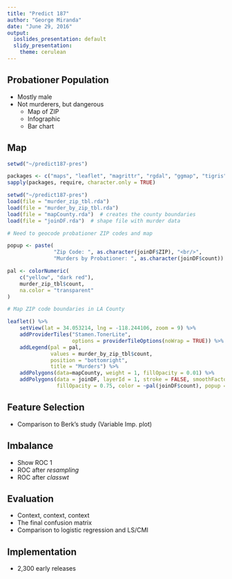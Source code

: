 ```yaml
---
title: "Predict 187"
author: "George Miranda"
date: "June 29, 2016"
output:
  ioslides_presentation: default
  slidy_presentation:
    theme: cerulean
---
```


## Probationer Population {.tabset .tabset-fade .tabset-pills}
- Mostly male
- Not murderers, but dangerous
    + Map of ZIP
    + Infographic
    + Bar chart
    
## Map    
```r
setwd("~/predict187-pres")

packages <- c("maps", "leaflet", "magrittr", "rgdal", "ggmap", "tigris")
sapply(packages, require, character.only = TRUE)
```

```r
setwd("~/predict187-pres")
load(file = "murder_zip_tbl.rda")
load(file = "murder_by_zip_tbl.rda")
load(file = "mapCounty.rda")  # creates the county boundaries
load(file = "joinDF.rda")  # shape file with murder data

# Need to geocode probationer ZIP codes and map

popup <- paste(
               "Zip Code: ", as.character(joinDF$ZIP), "<br/>",
               "Murders by Probationer: ", as.character(joinDF$count))

pal <- colorNumeric(
    c("yellow", "dark red"),
    murder_zip_tbl$count,
    na.color = "transparent"
)

# Map ZIP code boundaries in LA County

leaflet() %>%
    setView(lat = 34.053214, lng = -118.244106, zoom = 9) %>%
    addProviderTiles("Stamen.TonerLite",
                     options = providerTileOptions(noWrap = TRUE)) %>%
    addLegend(pal = pal, 
              values = murder_by_zip_tbl$count, 
              position = "bottomright", 
              title = "Murders") %>%
    addPolygons(data=mapCounty, weight = 1, fillOpacity = 0.01) %>% 
    addPolygons(data = joinDF, layerId = 1, stroke = FALSE, smoothFactor = 0.2,
                fillOpacity = 0.75, color = ~pal(joinDF$count), popup = popup)  

```

## Feature Selection
- Comparison to Berk's study (Variable Imp. plot)

## Imbalance
- Show ROC 1
- ROC after _resampling_
- ROC after _classwt_

## Evaluation
- Context, context, context
- The final confusion matrix
- Comparison to logistic regression and LS/CMI

## Implementation
- 2,300 early releases
